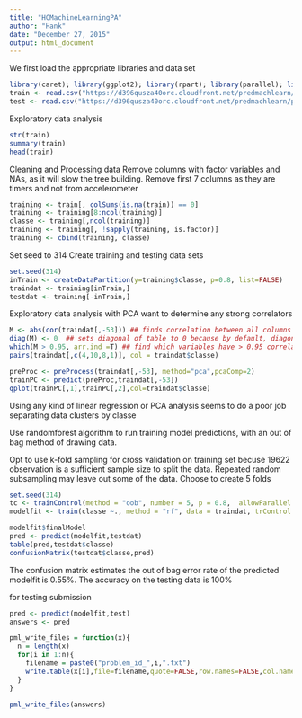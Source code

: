 ```yaml
---
title: "HCMachineLearningPA"
author: "Hank"
date: "December 27, 2015"
output: html_document
---
```


We first load the appropriate libraries and data set
```r
library(caret); library(ggplot2); library(rpart); library(parallel); library(randomForest)
train <- read.csv("https://d396qusza40orc.cloudfront.net/predmachlearn/pml-training.csv", header=TRUE)
test <- read.csv("https://d396qusza40orc.cloudfront.net/predmachlearn/pml-testing.csv", header=TRUE)
```

Exploratory data analysis
```r
str(train)
summary(train)
head(train)
```

Cleaning and Processing data
Remove columns with factor variables and NAs, as it will slow the tree building. Remove first 7 columns as they are timers and not from accelerometer
```r
training <- train[, colSums(is.na(train)) == 0]
training <- training[8:ncol(training)]
classe <- training[,ncol(training)]
training <- training[, !sapply(training, is.factor)]
training <- cbind(training, classe)
```

Set seed to 314
Create training and testing data sets
```r
set.seed(314)
inTrain <- createDataPartition(y=training$classe, p=0.8, list=FALSE)
traindat <- training[inTrain,]
testdat <- training[-inTrain,]
```

Exploratory data analysis with PCA
want to determine any strong correlators
```r
M <- abs(cor(traindat[,-53])) ## finds correlation between all columns
diag(M) <- 0  ## sets diagonal of table to 0 because by default, diagonal is correlation of var with itself, which is always 1.
which(M > 0.95, arr.ind =T) ## find which variables have > 0.95 correlation
pairs(traindat[,c(4,10,8,1)], col = traindat$classe)

preProc <- preProcess(traindat[,-53], method="pca",pcaComp=2)
trainPC <- predict(preProc,traindat[,-53])
qplot(trainPC[,1],trainPC[,2],col=traindat$classe)
```
Using any kind of linear regression or PCA analysis seems to do a poor job separating data clusters by classe

Use randomforest algorithm to run training model predictions, with an out of bag method of drawing data.

Opt to use k-fold sampling for cross validation on training set becuse 19622 observation is a sufficient sample size to split the data. Repeated random subsampling may leave out some of the data. Choose to create 5 folds
```r
set.seed(314)
tc <- trainControl(method = "oob", number = 5, p = 0.8,  allowParallel = TRUE)
modelfit <- train(classe ~., method = "rf", data = traindat, trControl = tc, prox = TRUE)

modelfit$finalModel
pred <- predict(modelfit,testdat)
table(pred,testdat$classe)
confusionMatrix(testdat$classe,pred)
```
The confusion matrix estimates the out of bag error rate of the predicted modelfit is 0.55%. The accuracy on the testing data is 100%

for testing submission
```r
pred <- predict(modelfit,test)
answers <- pred

pml_write_files = function(x){
  n = length(x)
  for(i in 1:n){
    filename = paste0("problem_id_",i,".txt")
    write.table(x[i],file=filename,quote=FALSE,row.names=FALSE,col.names=FALSE)
  }
}

pml_write_files(answers)
```
